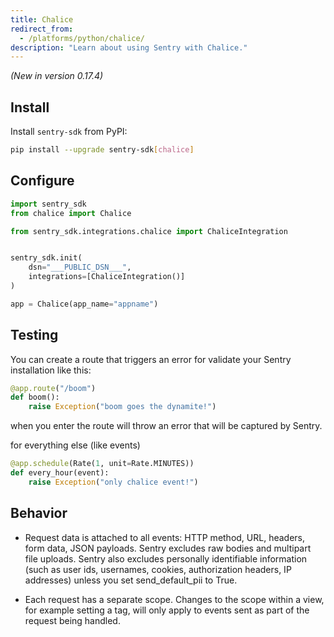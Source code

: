 ```yaml
---
title: Chalice
redirect_from:
  - /platforms/python/chalice/
description: "Learn about using Sentry with Chalice."
---
```


_(New in version 0.17.4)_

## Install

Install `sentry-sdk` from PyPI:

```bash
pip install --upgrade sentry-sdk[chalice]
```

## Configure

```python
import sentry_sdk
from chalice import Chalice

from sentry_sdk.integrations.chalice import ChaliceIntegration


sentry_sdk.init(
    dsn="___PUBLIC_DSN___",
    integrations=[ChaliceIntegration()]
)

app = Chalice(app_name="appname")

```

## Testing

You can create a route that triggers an error for validate your Sentry installation like this:

```python
@app.route("/boom")
def boom():
    raise Exception("boom goes the dynamite!")
```

when you enter the route will throw an error that will be captured by Sentry.

for everything else (like events)

```python
@app.schedule(Rate(1, unit=Rate.MINUTES))
def every_hour(event):
    raise Exception("only chalice event!")
```

## Behavior

- Request data is attached to all events: HTTP method, URL, headers, form data, JSON payloads. Sentry excludes raw bodies and multipart file uploads. Sentry also excludes personally identifiable information (such as user ids, usernames, cookies, authorization headers, IP addresses) unless you set send_default_pii to True.

- Each request has a separate scope. Changes to the scope within a view, for example setting a tag, will only apply to events sent as part of the request being handled.
